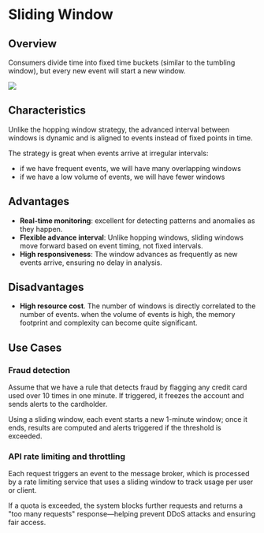 # Sliding Window

## Overview

Consumers divide time into fixed time buckets (similar to the tumbling window), but every new event will start a new window.

![](https://www.geeknarrator.com/static/images/stream-processing/sliding-windows.jpg)


## Characteristics

Unlike the hopping window strategy, the advanced interval between windows is dynamic and is aligned to events instead of fixed points in time.

The strategy is great when events arrive at irregular intervals:
- if we have frequent events, we will have many overlapping windows
- if we have a low volume of events, we will have fewer windows


## Advantages

- **Real-time monitoring**: excellent for detecting patterns and anomalies as they happen.
- **Flexible advance interval**: Unlike hopping windows, sliding windows move forward based on event timing, not fixed intervals.
- **High responsiveness**: The window advances as frequently as new events arrive, ensuring no delay in analysis.


## Disadvantages

- **High resource cost**. The number of windows is directly correlated to the number of events. when the volume of events is high, the memory footprint and complexity can become quite significant.


## Use Cases

### Fraud detection

Assume that we have a rule that detects fraud by flagging any credit card used over 10 times in one minute. If triggered, it freezes the account and sends alerts to the cardholder.

Using a sliding window, each event starts a new 1-minute window; once it ends, results are computed and alerts triggered if the threshold is exceeded.

### API rate limiting and throttling

Each request triggers an event to the message broker, which is processed by a rate limiting service that uses a sliding window to track usage per user or client.

If a quota is exceeded, the system blocks further requests and returns a "too many requests" response—helping prevent DDoS attacks and ensuring fair access.